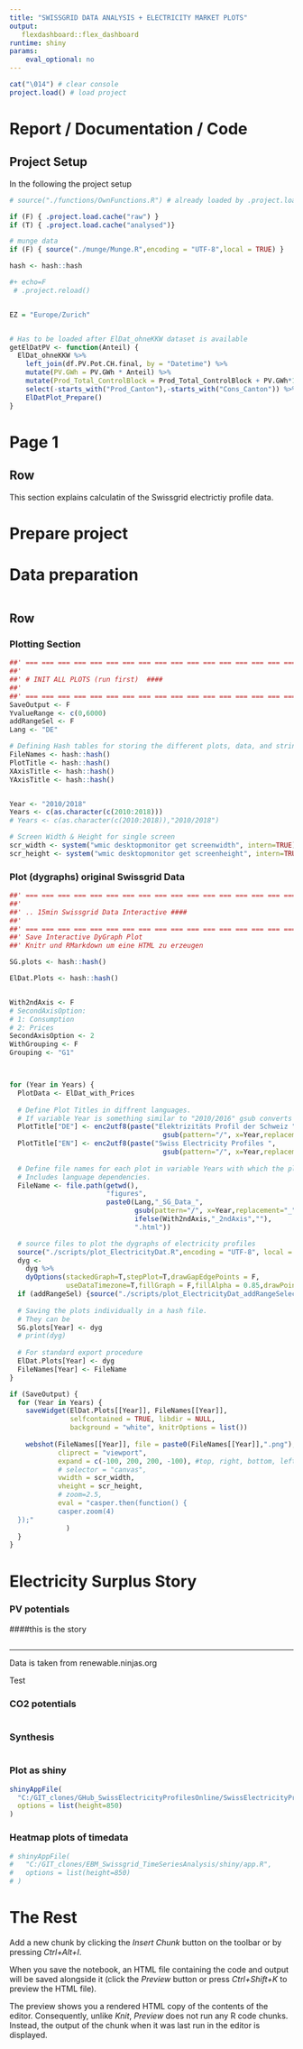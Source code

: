 ```yaml
---
title: "SWISSGRID DATA ANALYSIS + ELECTRICITY MARKET PLOTS"
output:
   flexdashboard::flex_dashboard
runtime: shiny
params:
    eval_optional: no
---
```


```r
cat("\014") # clear console
project.load() # load project
```


Report / Documentation / Code
=====

## Project Setup

In the following the project setup 
```r


# source("./functions/OwnFunctions.R") # already loaded by .project.load

if (F) { .project.load.cache("raw") }
if (T) { .project.load.cache("analysed")}

# munge data
if (F) { source("./munge/Munge.R",encoding = "UTF-8",local = TRUE) }

hash <- hash::hash

#+ echo=F
 # .project.reload()


EZ = "Europe/Zurich"


# Has to be loaded after ElDat_ohneKKW dataset is available
getElDatPV <- function(Anteil) {
  ElDat_ohneKKW %>% 
    left_join(df.PV.Pot.CH.final, by = "Datetime") %>% 
    mutate(PV.GWh = PV.GWh * Anteil) %>% 
    mutate(Prod_Total_ControlBlock = Prod_Total_ControlBlock + PV.GWh*1E06) %>%
    select(-starts_with("Prod_Canton"),-starts_with("Cons_Canton")) %>%
    ElDatPlot_Prepare()
}


```







Page 1
=====
Row
------------------
This section explains calculatin of the Swissgrid electrictiy profile data.

<!-- This is an [R Markdown](http://rmarkdown.rstudio.com) Notebook. When you execute code within the notebook, the results appear beneath the code.  -->
<!-- Try executing this chunk by clicking the *Run* button within the chunk or by placing your cursor inside it and pressing *Ctrl+Shift+Enter*.  -->


# Prepare project


# Data preparation
```r

```



Row {.tabset .tabset-fade}
------------------
### Plotting Section
```r
##' === === === === === === === === === === === === === === === === ====
##' 
##' # INIT ALL PLOTS (run first)  ####
##' 
##' === === === === === === === === === === === === === === === === ===
SaveOutput <- F
YvalueRange <- c(0,6000)
addRangeSel <- F
Lang <- "DE"

# Defining Hash tables for storing the different plots, data, and strings for different language options
FileNames <- hash::hash()
PlotTitle <- hash::hash()
XAxisTitle <- hash::hash()
YAxisTitle <- hash::hash()


Year <- "2010/2018"
Years <- c(as.character(c(2010:2018)))
# Years <- c(as.character(c(2010:2018)),"2010/2018")

# Screen Width & Height for single screen
scr_width <- system("wmic desktopmonitor get screenwidth", intern=TRUE)[2] %>% as.numeric(.)
scr_height <- system("wmic desktopmonitor get screenheight", intern=TRUE)[2] %>% as.numeric(.)

```


### Plot (dygraphs) original Swissgrid Data
```r
##' === === === === === === === === === === === === === === === === ===
##' 
##' .. 15min Swissgrid Data Interactive ####
##' 
##' === === === === === === === === === === === === === === === === ===
##' Save Interactive DyGraph Plot
##' Knitr und RMarkdown um eine HTML zu erzeugen

SG.plots <- hash::hash()

ElDat.Plots <- hash::hash()


With2ndAxis <- F
# SecondAxisOption: 
# 1: Consumption
# 2: Prices
SecondAxisOption <- 2
WithGrouping <- F
Grouping <- "G1"



for (Year in Years) {
  PlotData <- ElDat_with_Prices
  
  # Define Plot Titles in diffrent languages.
  # If variable Year is something similar to "2010/2016" gsub converts it to "2010 to 2016" in the title.
  PlotTitle["DE"] <- enc2utf8(paste("Elektrizitäts Profil der Schweiz ",
                                      gsub(pattern="/", x=Year,replacement=" bis ")))
  PlotTitle["EN"] <- enc2utf8(paste("Swiss Electricity Profiles ",
                                      gsub(pattern="/", x=Year,replacement=" to ")))
  
  # Define file names for each plot in variable Years with which the plot will be saved on disk.
  # Includes language dependencies.
  FileName <- file.path(getwd(),
                        "figures",
                        paste0(Lang,"_SG_Data_",
                               gsub(pattern="/", x=Year,replacement="_"), # needed if filter is e.g. "2010/2016"
                               ifelse(With2ndAxis,"_2ndAxis",""),
                               ".html"))

  # source files to plot the dygraphs of electricity profiles
  source("./scripts/plot_ElectricityDat.R",encoding = "UTF-8", local = TRUE)
  dyg <- 
    dyg %>%   
    dyOptions(stackedGraph=T,stepPlot=T,drawGapEdgePoints = F,
              useDataTimezone=T,fillGraph = F,fillAlpha = 0.85,drawPoints = F)
  if (addRangeSel) {source("./scripts/plot_ElectricityDat_addRangeSelector.R",encoding = "UTF-8",local = TRUE)} 
  
  # Saving the plots individually in a hash file.
  # They can be 
  SG.plots[Year] <- dyg
  # print(dyg)
  
  # For standard export procedure
  ElDat.Plots[Year] <- dyg
  FileNames[Year] <- FileName
}

if (SaveOutput) {
  for (Year in Years) {
    saveWidget(ElDat.Plots[[Year]], FileNames[[Year]], 
               selfcontained = TRUE, libdir = NULL,
               background = "white", knitrOptions = list())
    
    webshot(FileNames[[Year]], file = paste0(FileNames[[Year]],".png"),
            cliprect = "viewport",
            expand = c(-100, 200, 200, -100), #top, right, bottom, left
            # selector = "canvas",
            vwidth = scr_width,
            vheight = scr_height,
            # zoom=2.5,
            eval = "casper.then(function() {
            casper.zoom(4)
  });"
              )
  }
}


```





Electricity Surplus Story {.storyboard}
==========

### PV potentials
####this is the story
```r

```

***
Data is taken from renewable.ninjas.org

Test

### CO2 potentials
```r

```

### Synthesis
```r

```

### Plot as shiny
```r
shinyAppFile(
  "C:/GIT_clones/GHub_SwissElectricityProfilesOnline/SwissElectricityProfiles/app.R",
  options = list(height=850)
)
```

### Heatmap plots of timedata
```r
# shinyAppFile(
#   "C:/GIT_clones/EBM_Swissgrid_TimeSeriesAnalysis/shiny/app.R",
#   options = list(height=850)
# )
```


The Rest
========
Add a new chunk by clicking the *Insert Chunk* button on the toolbar or by pressing *Ctrl+Alt+I*.

When you save the notebook, an HTML file containing the code and output will be saved alongside it (click the *Preview* button or press *Ctrl+Shift+K* to preview the HTML file).

The preview shows you a rendered HTML copy of the contents of the editor. Consequently, unlike *Knit*, *Preview* does not run any R code chunks. Instead, the output of the chunk when it was last run in the editor is displayed.
